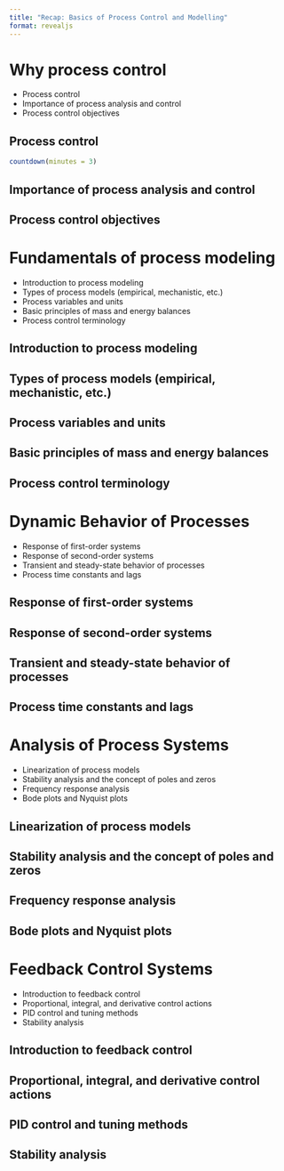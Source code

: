 ```yaml
---
title: "Recap: Basics of Process Control and Modelling"
format: revealjs
---
```


# Why process control 

* Process control 
* Importance of process analysis and control
* Process control objectives

<!-- [This section is based on chapter 1 Ramagnoli.] -->

## Process control

```r
countdown(minutes = 3)
```

## Importance of process analysis and control

## Process control objectives

# Fundamentals of process modeling

* Introduction to process modeling
* Types of process models (empirical, mechanistic, etc.)
* Process variables and units
* Basic principles of mass and energy balances
* Process control terminology

## Introduction to process modeling

## Types of process models (empirical, mechanistic, etc.)

## Process variables and units

## Basic principles of mass and energy balances

## Process control terminology

# Dynamic Behavior of Processes
* Response of first-order systems
* Response of second-order systems
* Transient and steady-state behavior of processes
* Process time constants and lags

## Response of first-order systems
## Response of second-order systems
## Transient and steady-state behavior of processes
## Process time constants and lags

# Analysis of Process Systems
* Linearization of process models
* Stability analysis and the concept of poles and zeros
* Frequency response analysis
* Bode plots and Nyquist plots

## Linearization of process models

## Stability analysis and the concept of poles and zeros

## Frequency response analysis

## Bode plots and Nyquist plots


# Feedback Control Systems
* Introduction to feedback control
* Proportional, integral, and derivative control actions
* PID control and tuning methods
* Stability analysis

## Introduction to feedback control

## Proportional, integral, and derivative control actions

## PID control and tuning methods

## Stability analysis
